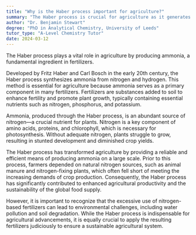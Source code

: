 ```yaml
---
title: "Why is the Haber process important for agriculture?"
summary: "The Haber process is crucial for agriculture as it generates ammonia, an essential component of fertilizers, thereby supporting crop growth and food production."
author: "Dr. Benjamin Stewart"
degree: "PhD in Analytical Chemistry, University of Leeds"
tutor_type: "A-Level Chemistry Tutor"
date: 2024-03-12
---
```


The Haber process plays a vital role in agriculture by producing ammonia, a fundamental ingredient in fertilizers.

Developed by Fritz Haber and Carl Bosch in the early 20th century, the Haber process synthesizes ammonia from nitrogen and hydrogen. This method is essential for agriculture because ammonia serves as a primary component in many fertilizers. Fertilizers are substances added to soil to enhance fertility and promote plant growth, typically containing essential nutrients such as nitrogen, phosphorus, and potassium.

Ammonia, produced through the Haber process, is an abundant source of nitrogen—a crucial nutrient for plants. Nitrogen is a key component of amino acids, proteins, and chlorophyll, which is necessary for photosynthesis. Without adequate nitrogen, plants struggle to grow, resulting in stunted development and diminished crop yields.

The Haber process has transformed agriculture by providing a reliable and efficient means of producing ammonia on a large scale. Prior to this process, farmers depended on natural nitrogen sources, such as animal manure and nitrogen-fixing plants, which often fell short of meeting the increasing demands of crop production. Consequently, the Haber process has significantly contributed to enhanced agricultural productivity and the sustainability of the global food supply.

However, it is important to recognize that the excessive use of nitrogen-based fertilizers can lead to environmental challenges, including water pollution and soil degradation. While the Haber process is indispensable for agricultural advancements, it is equally crucial to apply the resulting fertilizers judiciously to ensure a sustainable agricultural system.
    
